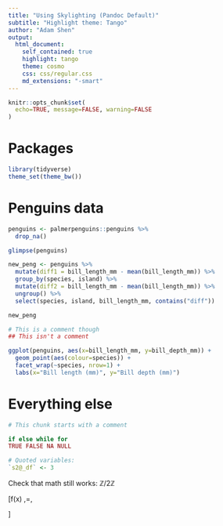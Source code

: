 ```yaml
---
title: "Using Skylighting (Pandoc Default)"
subtitle: "Highlight theme: Tango"
author: "Adam Shen"
output:
  html_document:
    self_contained: true
    highlight: tango
    theme: cosmo
    css: css/regular.css
    md_extensions: "-smart"
---
```


```r
knitr::opts_chunk$set(
  echo=TRUE, message=FALSE, warning=FALSE
)
```

# Packages

```r
library(tidyverse)
theme_set(theme_bw())
```

# Penguins data

```r
penguins <- palmerpenguins::penguins %>%
  drop_na()

glimpse(penguins)
```

```r
new_peng <- penguins %>%
  mutate(diff1 = bill_length_mm - mean(bill_length_mm)) %>%
  group_by(species, island) %>%
  mutate(diff2 = bill_length_mm - mean(bill_length_mm)) %>%
  ungroup() %>%
  select(species, island, bill_length_mm, contains("diff"))

new_peng
```

```r
# This is a comment though
## This isn't a comment
```

```r
ggplot(penguins, aes(x=bill_length_mm, y=bill_depth_mm)) +
  geom_point(aes(colour=species)) +
  facet_wrap(~species, nrow=1) +
  labs(x="Bill length (mm)", y="Bill depth (mm)")
```

# Everything else

```r
# This chunk starts with a comment

if else while for 
TRUE FALSE NA NULL

# Quoted variables:
`s2@_df` <- 3
```

Check that math still works: $\mathbb{Z}/2\mathbb{Z}$

\[f(x) \,=\, \begin{cases}
x, & x \geq 0\\
-x & x < 0
\end{cases}\]
